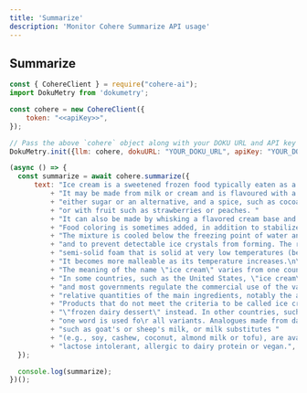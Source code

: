 ```yaml
---
title: 'Summarize'
description: 'Monitor Cohere Summarize API usage'
---
```


## Summarize

```javascript
const { CohereClient } = require("cohere-ai");
import DokuMetry from 'dokumetry';

const cohere = new CohereClient({
    token: "<<apiKey>>",
});

// Pass the above `cohere` object along with your DOKU URL and API key and this will make sure that all Cohere calls are automatically tracked.
DokuMetry.init({llm: cohere, dokuURL: "YOUR_DOKU_URL", apiKey: "YOUR_DOKU_TOKEN"})

(async () => {
  const summarize = await cohere.summarize({
      text: "Ice cream is a sweetened frozen food typically eaten as a snack or dessert. "
          + "It may be made from milk or cream and is flavoured with a sweetener, "
          + "either sugar or an alternative, and a spice, such as cocoa or vanilla, "
          + "or with fruit such as strawberries or peaches. "
          + "It can also be made by whisking a flavored cream base and liquid nitrogen together. "
          + "Food coloring is sometimes added, in addition to stabilizers. "
          + "The mixture is cooled below the freezing point of water and stirred to incorporate air spaces "
          + "and to prevent detectable ice crystals from forming. The result is a smooth, "
          + "semi-solid foam that is solid at very low temperatures (below 2 °C or 35 °F). "
          + "It becomes more malleable as its temperature increases.\n\n"
          + "The meaning of the name \"ice cream\" varies from one country to another. "
          + "In some countries, such as the United States, \"ice cream\" applies only to a specific variety, "
          + "and most governments regulate the commercial use of the various terms according to the "
          + "relative quantities of the main ingredients, notably the amount of cream. "
          + "Products that do not meet the criteria to be called ice cream are sometimes labelled "
          + "\"frozen dairy dessert\" instead. In other countries, such as Italy and Argentina, "
          + "one word is used fo\r all variants. Analogues made from dairy alternatives, "
          + "such as goat's or sheep's milk, or milk substitutes "
          + "(e.g., soy, cashew, coconut, almond milk or tofu), are available for those who are "
          + "lactose intolerant, allergic to dairy protein or vegan.",
  });

  console.log(summarize);
})();
```